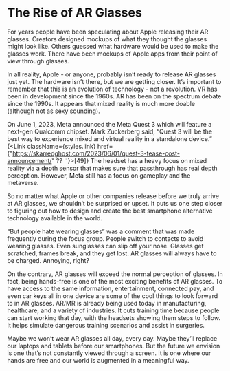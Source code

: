 
# The Rise of AR Glasses

For years people have been speculating about Apple releasing their AR glasses. Creators designed mockups of what they thought the glasses might look like. Others guessed what hardware would be used to make the glasses work. There have been mockups of Apple apps from their point of view through glasses. 

In all reality, Apple - or anyone, probably isn’t ready to release AR glasses just yet. The hardware isn’t there, but we are getting closer. It’s important to remember that this is an evolution of technology - not a revolution. VR has been in development since the 1960s. AR has been on the spectrum debate since the 1990s. It appears that mixed reality is much more doable (although not as sexy sounding). 

On June 1, 2023, Meta announced the Meta Quest 3 which will feature a next-gen Qualcomm chipset. Mark Zuckerberg said, “Quest 3 will be the best way to experience mixed and virtual reality in a standalone device.” {<Link className={styles.link} href={"https://skarredghost.com/2023/06/01/quest-3-tease-cost-announcement/" ?? ''}>[49]</Link>} The headset has a heavy focus on mixed reality via a depth sensor that makes sure that passthrough has real depth perception. However, Meta still has a focus on gameplay and the metaverse. 

So no matter what Apple or other companies release before we truly arrive at AR glasses, we shouldn’t be surprised or upset. It puts us one step closer to figuring out how to design and create the best smartphone alternative technology available in the world. 

“But people hate wearing glasses” was a comment that was made frequently during the focus group. People switch to contacts to avoid wearing glasses. Even sunglasses can slip off your nose. Glasses get scratched, frames break, and they get lost. AR glasses will always have to be charged. Annoying, right? 

On the contrary, AR glasses will exceed the normal perception of glasses. In fact, being hands-free is one of the most exciting benefits of AR glasses. To have access to the same information, entertainment, connected pay, and even car keys all in one device are some of the cool things to look forward to in AR glasses. AR/MR is already being used today in manufacturing, healthcare, and a variety of industries. It cuts training time because people can start working that day, with the headsets showing them steps to follow. It helps simulate dangerous training scenarios and assist in surgeries.
 
Maybe we won’t wear AR glasses all day, every day. Maybe they’ll replace our laptops and tablets before our smartphones. But the future we envision is one that’s not constantly viewed through a screen. It is one where our hands are free and our world is augmented in a meaningful way.
